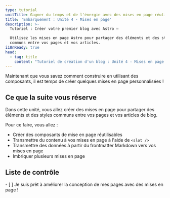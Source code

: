 ```yaml
---
type: tutorial
unitTitle: Gagner du temps et de l'énergie avec des mises en page réutilisables
title: 'Embarquement : Unité 4 - Mises en page'
description: >-
  Tutoriel : Créer votre premier blog avec Astro —

  Utilisez les mises en page Astro pour partager des éléments et des styles
  communs entre vos pages et vos articles.
i18nReady: true
head:
  - tag: title
    content: "Tutoriel de création d'un blog : Unité 4 - Mises en page | Docs"
---
```



Maintenant que vous savez comment construire en utilisant des composants, il est temps de créer quelques mises en page personnalisées !

## Ce que la suite vous réserve

Dans cette unité, vous allez créer des mises en page pour partager des éléments et des styles communs entre vos pages et vos articles de blog.

Pour ce faire, vous allez :

- Créer des composants de mise en page réutilisables
- Transmettre du contenu à vos mises en page à l'aide de `<slot />`
- Transmettre des données à partir du frontmatter Markdown vers vos mises en page
- Imbriquer plusieurs mises en page



<Box icon="check-list">

## Liste de contrôle

<Checklist>
- [ ] Je suis prêt à améliorer la conception de mes pages avec des mises en page !
</Checklist>
</Box>
